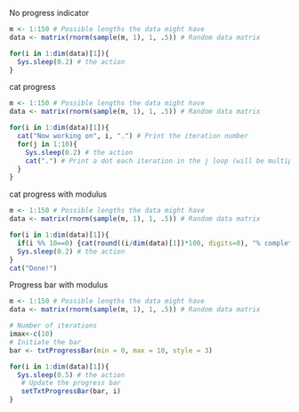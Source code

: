 
No progress indicator
```{r}
m <- 1:150 # Possible lengths the data might have
data <- matrix(rnorm(sample(m, 1), 1, .5)) # Random data matrix

for(i in 1:dim(data)[1]){
  Sys.sleep(0.2) # the action
}
```

cat progress
```{r}
m <- 1:150 # Possible lengths the data might have
data <- matrix(rnorm(sample(m, 1), 1, .5)) # Random data matrix

for(i in 1:dim(data)[1]){
  cat("Now working on", i, ".") # Print the iteration number
  for(j in 1:10){
    Sys.sleep(0.2) # the action
    cat(".") # Print a dot each iteration in the j loop (will be multiple for each i)
  }
}
```

cat progress with modulus
```{r}
m <- 1:150 # Possible lengths the data might have
data <- matrix(rnorm(sample(m, 1), 1, .5)) # Random data matrix

for(i in 1:dim(data)[1]){
  if(i %% 10==0) {cat(round((i/dim(data)[1])*100, digits=0), "% completed...")} # print progress every 5 iterations
  Sys.sleep(0.2) # the action
}
cat("Done!")
```

Progress bar with modulus
```{r}
m <- 1:150 # Possible lengths the data might have
data <- matrix(rnorm(sample(m, 1), 1, .5)) # Random data matrix

# Number of iterations
imax<-c(10)
# Initiate the bar
bar <- txtProgressBar(min = 0, max = 10, style = 3)

for(i in 1:dim(data)[1]){
  Sys.sleep(0.5) # the action
   # Update the progress bar
   setTxtProgressBar(bar, i)
}
```




